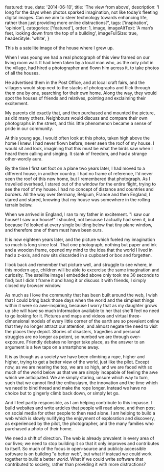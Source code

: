 
  featured: true,
  date: '2014-06-10',
  title: 'The view from above',
  description: 'I long for the days when photos sparked imagination, not like today’s fleeting digital images. Can we aim to steer technology towards enhancing life, rather than just providing more online distractions?',
  tags: ['inspiration', 'opinion'],
  categories: ['featured'],
  order: 1,
  image,
  imageAltText: 'A man&rsquo;s feet, looking down from the top of a building',
  imageFullSize: true,
  headerStyle: 'white',
}

<ContentImage src={forthVean} alt="A satellite image of the street where I grew up." caption="A satellite image of the street where I grew up." size="standard" />

This is a satellite image of the house where I grew up.

When I was young we had a real photograph of this view framed on our living room wall. It had been taken by a local man who, as the only pilot in the village, had hired a photographer and flown him across it, to take photos of all the houses.

He advertised them in the Post Office, and at local craft fairs, and the villagers would stop next to the stacks of photographs and flick through them one by one, searching for their own home. Along the way, they would spot the houses of friends and relatives, pointing and exclaiming their excitement.

My parents did exactly that, and then purchased and mounted the picture, as did many others. Neighbours would discuss and compare their own photographs in the street, and this little phenomenon became a sense of pride in our community.

At this young age, I would often look at this photo, taken high above the home I knew. I had never flown before; never seen the roof of my house. I would sit and look, imagining that this must be what the birds saw when I heard them calling and singing. It stank of freedom, and had a strange other-wordly aura.

By the time I first set foot on a plane two years later, I had moved to a different house, in another country. I had no frame of reference, I'd never seen the roof of this new home, but I remembered that photograph. As I travelled overhead, I stared out of the window for the entire flight, trying to see the roof of my house. I had no concept of distance and countries and borders. All the way over Germany, Belgium, France and then England, I stared and stared, knowing that my house was somewhere in the rolling terrain below.

When we arrived in England, I ran to my father in excitement. "I saw our house! I saw our house!" I shouted, not because I actually had seen it, but because I'd looked at every single building below that tiny plane window, and therefore one of them must have been ours.

It is now eighteen years later, and the picture which fueled my imagination so much is long since lost. That one photograph, nothing but paper and ink and a wooden frame, opened my mind to the idea that the world I lived in had a z-axis, and now sits discarded in a cupboard or box and forgetten.

I look back and remember that picture well, and struggle to see where, in this modern age, children will be able to excercise the same imagination and curiosity. The satellite image I embedded above only took me 30 seconds to find; but I didn't frame it and hang it or discuss it with friends, I simply closed my browser window.

As much as I love the community that has been built around the web, I wish that I could bring back those days when the world and the simplest things within it were so awe-inspiring, because I worry that as my daughter grows up she will have so much information available to her that she'll feel no need to go looking for it. Pictures and maps and videos and virtual three-dimensional models of every little corner of the earth are so prevalent online that they no longer attract our attention, and almost negate the need to visit the places they depict. Stories of disasters, tragedies and personal struggles are no longer as potent, so numbed we are through over-exposure. Friendly debates no longer take place, as the answer to an argument is a few taps on a smartphone away.

It is as though as a society we have been climbing a rope, higher and higher, trying to get a better view of the world, just like the pilot. Except now, as we are nearing the top, we are so high, and we are faced with so much of the world below us that we are simply incapable of feeling the awe which we anticipated. We are simply staring, unsure which way to turn, such that we cannot find the enthusiasm, the innovation and the time which we need to bind thread and make the rope longer. Instead we have no choice but to gingerly climb back down, or simply let go.

And I feel partly responsible, as I am helping contribute to this impasse. I build websites and write articles that people will read alone, and then post on social media for other people to then read alone. I am helping to build a web which is slowly nullifying the enjoyment of exploration and discovery, as experienced by the pilot, the photographer, and the many families who purchased a photo of their home.

We need a shift of direction. The web is already prevalent in every area of our lives; we need to stop building it so that it only improves and contributes to itself. So much of the focus in open-source and publicly accessible software is on building "a better web", but what if instead we could work together to build a better _world_. What if we could write software that contributed to society, rather than providing it with more distractions?
